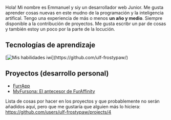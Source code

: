 Hola! Mi nombre es Emmanuel y siy un desarrollador web Junior. Me gusta aprender cosas nuevas en este mudno de la programación y la inteligencia artifical. Tengo una experiencia de más o menos **un año y medio**. Siempre disponible a la contribución de proyectos. Me gusta escribr un par de cosas y también estoy un poco por la parte de la locución.


## Tecnologías de aprendizaje 
[![Mis habilidades iwi](https://skillicons.dev/icons?i=js,html,css,react,vue,php,)](https://github.com/ulf-frostypaw/)

## Proyectos (desarrollo personal)
 - [FurrApp](https://github.com/ulf-frostypaw/furapp "My Fursonal website ^w^")
 - [MyFursona: El antecesor de FurAffinity](https://github.com/ulf-frostypaw/my-fursona.github.io)
 
Lista de cosas por hacer en los proyectos y que probablemente no serán añadidos aquí, pero que me gustaría que alguien más lo hiciera: https://github.com/users/ulf-frostypaw/projects/4

